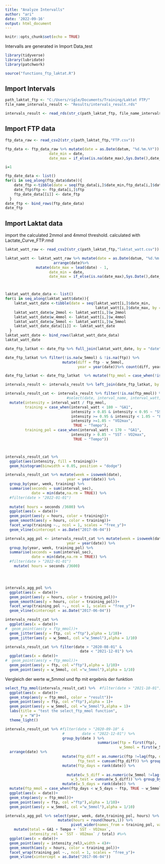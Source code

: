```yaml
---
title: "Analyze Intervalls"
author: "ari"
date: '2022-09-16'
output: html_document
---
```


```r
knitr::opts_chunk$set(echo = TRUE)
```

Intervalls are generated in Import Data_test

```r
library(tidyverse)
library(lubridate)
library(patchwork)

source("functions_ftp_laktat.R")
```
## Import Intervals
```r
path_laktat_ftp <- "C:/Users/rigle/Documents/Training/Laktat FTP/"
file_name_intervals_result <- "Results/intervals_result.rds"

intervals_result <- read_rds(str_c(path_laktat_ftp, file_name_intervals_result))
```

## Import FTP data

```r
ftp_data_raw <- read_csv2(str_c(path_laktat_ftp,"FTP.csv"))

ftp_data <- ftp_data_raw %>% mutate(date = as.Date(datum, "%d.%m.%Y")) %>% select(-datum) %>% arrange(date)%>% mutate(date_max = lead(date) - 1,
                    date_min = date,
                    date_max = if_else(is.na(date_max),Sys.Date(),date_max))

i=1

ftp_date_data <- list()
for(i in seq_along(ftp_data$date)){
    date_ftp <-tibble(date = seq(ftp_data[i,]$date_min,ftp_data[i,]$date_max, by ="day"))
    date_ftp$ftp <- ftp_data[i,]$ftp
    ftp_date_data[[i]] <- date_ftp
  }
date_ftp <- bind_rows(ftp_date_data)
date_ftp
```

## Import Laktat data

import the calculated 2mmol and 4mmol threshold.
calculated with Lactate_Curve_FTP.rmd

```r
laktat_watt_raw <- read_csv2(str_c(path_laktat_ftp,"laktat_watt.csv"))

laktat_watt <- laktat_watt_raw %>% mutate(date = as.Date(datum, "%d.%m.%Y")) %>% select(-datum) %>% 
                      arrange(date)%>% 
              mutate(date_max = lead(date) - 1,
                    date_min = date,
                    date_max = if_else(is.na(date_max),Sys.Date(),date_max))



laktat_watt_date_data <- list()
for(i in seq_along(laktat_watt$date)){
    laktat_watt_date <-tibble(date = seq(laktat_watt[i,]$date_min,
                                         laktat_watt[i,]$date_max, by ="day"))
    laktat_watt_date$w_2mmol <- laktat_watt[i,]$w_2mmol
    laktat_watt_date$w_4mmol <- laktat_watt[i,]$w_4mmol
    laktat_watt_date$w_5mmol <- laktat_watt[i,]$w_5mmol
    laktat_watt_date_data[[i]] <- laktat_watt_date
  }
laktat_watt_date <- bind_rows(laktat_watt_date_data)
laktat_watt_date
```

```r
date_ftp_latkat <- date_ftp %>% full_join(laktat_watt_date, by = "date")   

date_ftp_latkat %>% filter(!is.na(w_5mmol) & !is.na(ftp)) %>% 
                          mutate(diff = ftp - w_5mmol,
                                 year = year(date))%>% count(diff, year)
```

```r
date_ftp_latkat <- date_ftp_latkat  %>% mutate(ftp_mmol = case_when(!is.na(w_5mmol) ~ w_5mmol, TRUE ~ ftp))
```

```r
intervals_result <- intervals_result %>% left_join(date_ftp_latkat, by = "date") 
```

```r
intervals_result_cat <- intervals_result %>% filter(!is.na(ftp_mmol)) %>% 
                            #select(date, interval_name, interval_watt, ftp_mmol, everything()) %>%
  mutate(intensity = interval_watt / ftp_mmol,
         training = case_when(interval_watt < 180 ~ "GA1",
                              intensity > 0.85 & intensity < 0.95 ~ "SST",
                              intensity >= 0.95 & intensity < 1.05 ~ "FTP",
                              intensity >=1.05 ~ "VO2max", 
                               TRUE ~ "Tempo"),
         training_pol = case_when(interval_watt < 170 ~ "GA1",
                              intensity > 0.85 ~ "SST - VO2max", 
                               TRUE ~ "Tempo")) 



intervals_result_cat %>%
  ggplot(aes(intensity, fill = training))+ 
  geom_histogram(binwidth = 0.05, position = "dodge")
```

```r
intervals_result_cat %>% mutate(week = isoweek(date),
                            year = year(date)) %>%
  group_by(year, week, training) %>% 
  summarise(seconds = sum(interval_sec),
            date = min(date,na.rm = TRUE)) %>%
  #filter(date > "2022-01-01")
  
  mutate( hours = seconds /3600) %>%
  ggplot(aes(x = date))+
  geom_point(aes(y = hours, color = training))+
  geom_smooth(aes(y = hours, color = training))+
  facet_wrap(training ~., ncol = 1, scales = "free_y")+
  geom_vline(xintercept = as.Date("2017-06-04"))


```


```r
intervals_agg_pol <- intervals_result_cat %>% mutate(week = isoweek(date),
                            year = year(date)) %>%
  group_by(year, week, training_pol) %>% 
  summarise(seconds = sum(interval_sec),
            date = min(date,na.rm = TRUE)) %>%
  #filter(date > "2022-01-01")
    mutate( hours = seconds /3600) 




intervals_agg_pol %>%
  ggplot(aes(x = date))+ 
  geom_point(aes(y = hours, color = training_pol))+
  geom_smooth(aes(y = hours, color = training_pol))+
  facet_wrap(training_pol ~., ncol = 1, scales = "free_y")+
  geom_vline(xintercept = as.Date("2017-06-04"))
```



```r
intervals_result_cat %>%
  ggplot(aes(x = date))+ 
#  geom_point(aes(y = ftp_mmol))+
  geom_jitter(aes(y = ftp, col ="ftp"),alpha = 1/10)+
  geom_jitter(aes(y = w_5mmol, col ="w_5mmol"),alpha = 1/10)
```


```r
intervals_result_cat %>% filter(date > "2020-08-01" &
                                  date < "2021-12-01") %>%
  ggplot(aes(x = date))+ 
#  geom_point(aes(y = ftp_mmol))+
  geom_point(aes(y = ftp, col ="ftp"),alpha = 1/10)+
  geom_point(aes(y = w_5mmol, col ="w_5mmol"),alpha = 1/10)
```

Vergleich der werte w_5mmol und ftp mit ergebnis der funktion

```r


select_ftp_mmol(intervals_result_cat) %>%  #filter(date > "2021-10-01") %>%
  ggplot(aes(x = date))+ 
  geom_step(aes(y = ftp_mmol, color = "result"))+
  geom_point(aes(y = ftp, col ="ftp"),alpha = 1)+
  geom_point(aes(y = w_5mmol, col ="w_5mmol"),alpha = 1)+
  labs(title = "test the select_ftp_mmol function",
       y = "W")+
  theme_light()
```


```r
intervals_result_cat %>% #filter(date > "2020-09-10" &
                          #        date < "2022-12-01") %>% 
                          group_by(date ) %>% 
                                          summarise(ftp = first(ftp),
                                                    w_5mmol = first(w_5mmol)) %>%
  arrange(date) %>%
                          mutate(ftp_diff = as.numeric(ftp !=lag(ftp, default = 2)),
                                 ftp_test = cumsum(ftp_diff)) %>% group_by(ftp_test) %>%
                          mutate(ftp_days = rank(date)) %>%
  
                            mutate(w_5_diff = as.numeric(w_5mmol !=lag(w_5mmol, default = 2)),
                              w_5_test = cumsum(w_5_diff)) %>% group_by(w_5_test) %>%
                          mutate(w_5_days = rank(date)) %>%
  mutate(ftp_mmol = case_when(ftp_days < w_5_days ~ ftp, TRUE ~ w_5mmol))%>%
  ggplot(aes(x = date))+ 
  geom_step(aes(y = ftp_mmol))+
  geom_point(aes(y = ftp, col ="ftp"),alpha = 1/10)+
  geom_point(aes(y = w_5mmol, col ="w_5mmol"),alpha = 1/10)
```


```r
intervals_agg_pol %>% select(year, week, date,training_pol, hours) %>% 
                        mutate(hours = round(hours,1)) %>%
                              pivot_wider(names_from = training_pol, values_from = hours, values_fill = 0)  %>%
    mutate(total = GA1 + Tempo + `SST - VO2max`,
           intensity_rel = `SST - VO2max` / total) #%>%  
  ggplot(aes(x = date))+
  geom_point(aes(y = intensity_rel),width = 4)#+
  geom_smooth(aes(y = hours, color = training_pol))+
  facet_wrap(training_pol ~., ncol = 1, scales = "free_y")+
  geom_vline(xintercept = as.Date("2017-06-04"))

```

